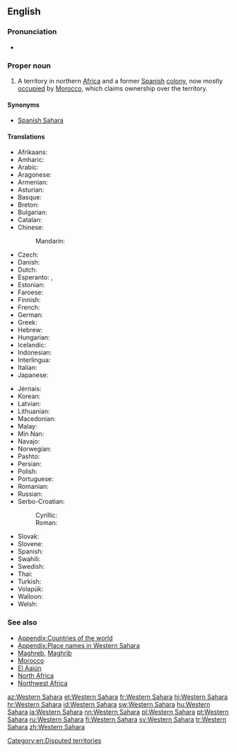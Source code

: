 ==English==
{{wikipedia}}
{{commons cat}}
{{wikivoyage}}
{{Wikinews|Portal:Western Sahara}}

===Pronunciation===
* {{audio|En-us-Western Sahara.ogg|Audio (US)|lang=en}}

===Proper noun===
{{en-proper noun|head=[[western|Western]] [[Sahara]]}}

# A territory in northern [[Africa]] and a former [[Spain|Spanish]] [[colony]], now mostly [[occupation|occupied]] by [[Morocco]], which claims ownership over the territory.

====Synonyms====
* {{sense|territory}} [[Spanish Sahara]]

====Translations====
{{trans-top|a territory in northern Africa}}
* Afrikaans: {{t|af|Wes-Sahara}}
* Amharic: {{t|am|ምዕራባዊ ሣህራ}}
* Arabic: {{t|ar|الصحراء الغربية|f|tr=al-ṣaḥrāʾ al-ḡarbiyya}}
* Aragonese: {{t|an|Sajara Ozidental|m}}
* Armenian: {{t|hy|Արևմտյան Սահարա}}
* Asturian: {{t|ast|Sahara Occidental|m}}
* Basque: {{t|eu|Mendebaldeko Sahara}}
* Breton: {{t|br|Sahara ar C'hornaoueg}}
* Bulgarian: {{t|bg|За́падна Саха́ра|f}}
* Catalan: {{t|ca|Sàhara Occidental|m}}
* Chinese:
*: Mandarin: {{t+|cmn|西撒哈拉|tr=Xī Sāhālā|sc=Hani}}
* Czech: {{t|cs|Západní Sahara|f}}
* Danish: {{t|da|Vestsahara}}
* Dutch: {{t|nl|Westelijke Sahara}}
* Esperanto: {{t|eo|Okcidenta Saharo}}, {{t|eo|Saharo Okcidenta}}
* Estonian: {{t|et|Lääne-Sahara}}
* Faroese: {{t|fo|Vestursahara|f|n}}
* Finnish: {{t|fi|Länsi-Sahara}}
* French: {{t+|fr|Sahara occidental|m}}
* German: {{t+|de|Westsahara|f}}
* Greek: {{t+|el|Δυτική Σαχάρα|f}}
* Hebrew: {{t|he|סהרה המערבית|f|tr=Sahara ha-Ma'aravit}}
* Hungarian: {{t+|hu|Nyugat-Szahara}}
* Icelandic: {{t|is|Vestur-Sahara}}
* Indonesian: {{t|id|Sahara Barat}}
* Interlingua: {{t|ia|Sahara Occidental}}
* Italian: {{t|it|Sahara Occidentale|m}}
* Japanese: {{t|ja|西サハラ|tr=Nishi Sahara}}
{{trans-mid}}
* Jèrriais: {{t|roa-jer|Sahara du Vouêt|m}}
* Korean: {{t+|ko|서사하라|tr=Seo-Sahara|sc=Hang}}
* Latvian: {{t+|lv|Rietumsahāra}}
* Lithuanian: {{t+|lt|Vakarų Sachara}}
* Macedonian: {{t|mk|За́падна Саха́ра|f}}
* Malay: {{t|ms|Sahara Barat}}
* Min Nan: {{t|nan|Sai Sahara}}
* Navajo: {{t|nv|Kéyah Sahééwa Eʼeʼaahjí Siʼánígíí}}
* Norwegian: {{t|no|Vest-Sahara}}
* Pashto: {{t|ps|لوېديځه صحارا|sc=ps-Arab}}
* Persian: {{t|fa|صحرای غربی|tr=sahâra-ye ğarbi}}
* Polish: {{t+|pl|Sahara Zachodnia|f}}
* Portuguese: {{t+|pt|Saara Ocidental|m}}
* Romanian: {{t|ro|Sahara Occidentală|f}}
* Russian: {{t|ru|За́падная Саха́ра|f}}
* Serbo-Croatian:
*: Cyrillic: {{t|sh|Западна Сахара|f}}
*: Roman: {{t|sh|Zapadna Sahara|f}}
* Slovak: {{t|sk|Západná Sahara|f}}
* Slovene: {{t|sl|Zahódna Sahára|f}}
* Spanish: {{t+|es|Sahara Occidental|m}}
* Swahili: {{t+|sw|Sahara Magharibi}}
* Swedish: {{t+|sv|Västsahara}}
* Thai: {{t|th|ซาฮาราตะวันตก|tr=saa-haa-raa-dtà-wan-dtòk }}
* Turkish: {{t+|tr|Batı Sahra}}
* Volapük: {{t|vo|Sahar Vesüdik}}
* Walloon: {{t|wa|Sara Coûtchantrece}}
* Welsh: {{t|cy|Gorllewin Sahara}}
{{trans-bottom}}

===See also===
* [[Appendix:Countries of the world]]
* [[Appendix:Place names in Western Sahara]]
* [[Maghreb]], [[Maghrib]]
* [[Morocco]]
* [[El Aaiún]]
* [[North Africa]]
* [[Northwest Africa]]

[[Category:en:Disputed territories]]

[[az:Western Sahara]]
[[et:Western Sahara]]
[[fr:Western Sahara]]
[[hi:Western Sahara]]
[[hr:Western Sahara]]
[[id:Western Sahara]]
[[sw:Western Sahara]]
[[hu:Western Sahara]]
[[ja:Western Sahara]]
[[nn:Western Sahara]]
[[pl:Western Sahara]]
[[pt:Western Sahara]]
[[ru:Western Sahara]]
[[fi:Western Sahara]]
[[sv:Western Sahara]]
[[tr:Western Sahara]]
[[zh:Western Sahara]]